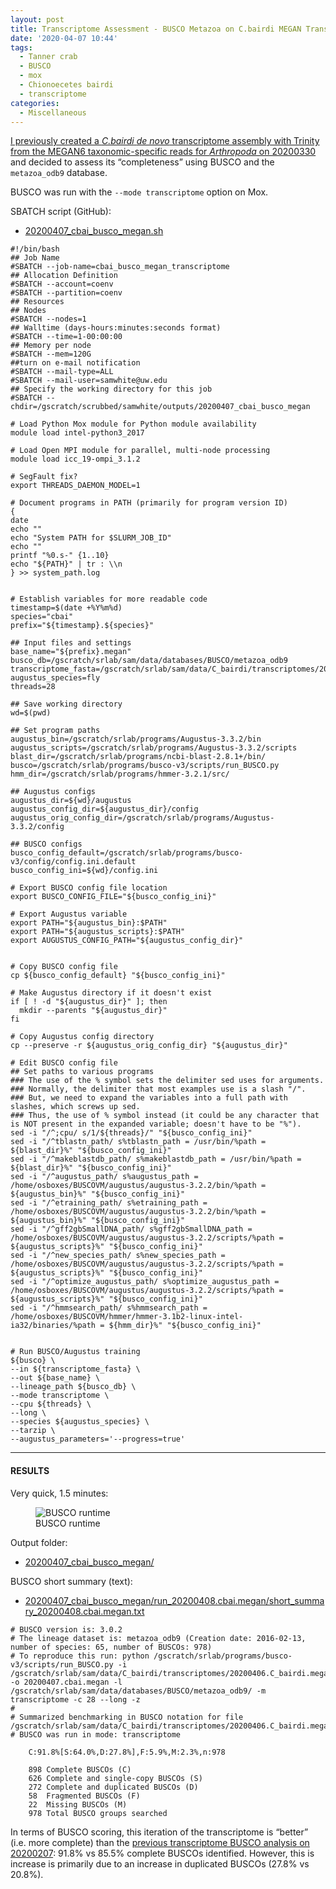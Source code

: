 ```yaml
---
layout: post
title: Transcriptome Assessment - BUSCO Metazoa on C.bairdi MEGAN Transcriptome
date: '2020-04-07 10:44'
tags:
  - Tanner crab
  - BUSCO
  - mox
  - Chionoecetes bairdi
  - transcriptome
categories:
  - Miscellaneous
---
```

[I previously created a _C.bairdi_ _de novo_ transcriptome assembly with Trinity from the MEGAN6 taxonomic-specific reads for _Arthropoda_ on 20200330](https://robertslab.github.io/sams-notebook/2020/03/30/Transcriptome-Assembly-C.bairdi-with-MEGAN6-Taxonomy-specific-Reads-with-Trinity-on-Mox.html) and decided to assess its "completeness" using BUSCO and the `metazoa_odb9` database.

BUSCO was run with the `--mode transcriptome` option on Mox.

SBATCH script (GitHub):

- [20200407_cbai_busco_megan.sh](https://github.com/RobertsLab/sams-notebook/blob/master/sbatch_scripts/20200407_cbai_busco_megan.sh)

```shell
#!/bin/bash
## Job Name
#SBATCH --job-name=cbai_busco_megan_transcriptome
## Allocation Definition
#SBATCH --account=coenv
#SBATCH --partition=coenv
## Resources
## Nodes
#SBATCH --nodes=1
## Walltime (days-hours:minutes:seconds format)
#SBATCH --time=1-00:00:00
## Memory per node
#SBATCH --mem=120G
##turn on e-mail notification
#SBATCH --mail-type=ALL
#SBATCH --mail-user=samwhite@uw.edu
## Specify the working directory for this job
#SBATCH --chdir=/gscratch/scrubbed/samwhite/outputs/20200407_cbai_busco_megan

# Load Python Mox module for Python module availability
module load intel-python3_2017

# Load Open MPI module for parallel, multi-node processing
module load icc_19-ompi_3.1.2

# SegFault fix?
export THREADS_DAEMON_MODEL=1

# Document programs in PATH (primarily for program version ID)
{
date
echo ""
echo "System PATH for $SLURM_JOB_ID"
echo ""
printf "%0.s-" {1..10}
echo "${PATH}" | tr : \\n
} >> system_path.log


# Establish variables for more readable code
timestamp=$(date +%Y%m%d)
species="cbai"
prefix="${timestamp}.${species}"

## Input files and settings
base_name="${prefix}.megan"
busco_db=/gscratch/srlab/sam/data/databases/BUSCO/metazoa_odb9
transcriptome_fasta=/gscratch/srlab/sam/data/C_bairdi/transcriptomes/20200406.C_bairdi.megan.Trinity.fasta
augustus_species=fly
threads=28

## Save working directory
wd=$(pwd)

## Set program paths
augustus_bin=/gscratch/srlab/programs/Augustus-3.3.2/bin
augustus_scripts=/gscratch/srlab/programs/Augustus-3.3.2/scripts
blast_dir=/gscratch/srlab/programs/ncbi-blast-2.8.1+/bin/
busco=/gscratch/srlab/programs/busco-v3/scripts/run_BUSCO.py
hmm_dir=/gscratch/srlab/programs/hmmer-3.2.1/src/

## Augustus configs
augustus_dir=${wd}/augustus
augustus_config_dir=${augustus_dir}/config
augustus_orig_config_dir=/gscratch/srlab/programs/Augustus-3.3.2/config

## BUSCO configs
busco_config_default=/gscratch/srlab/programs/busco-v3/config/config.ini.default
busco_config_ini=${wd}/config.ini

# Export BUSCO config file location
export BUSCO_CONFIG_FILE="${busco_config_ini}"

# Export Augustus variable
export PATH="${augustus_bin}:$PATH"
export PATH="${augustus_scripts}:$PATH"
export AUGUSTUS_CONFIG_PATH="${augustus_config_dir}"


# Copy BUSCO config file
cp ${busco_config_default} "${busco_config_ini}"

# Make Augustus directory if it doesn't exist
if [ ! -d "${augustus_dir}" ]; then
  mkdir --parents "${augustus_dir}"
fi

# Copy Augustus config directory
cp --preserve -r ${augustus_orig_config_dir} "${augustus_dir}"

# Edit BUSCO config file
## Set paths to various programs
### The use of the % symbol sets the delimiter sed uses for arguments.
### Normally, the delimiter that most examples use is a slash "/".
### But, we need to expand the variables into a full path with slashes, which screws up sed.
### Thus, the use of % symbol instead (it could be any character that is NOT present in the expanded variable; doesn't have to be "%").
sed -i "/^;cpu/ s/1/${threads}/" "${busco_config_ini}"
sed -i "/^tblastn_path/ s%tblastn_path = /usr/bin/%path = ${blast_dir}%" "${busco_config_ini}"
sed -i "/^makeblastdb_path/ s%makeblastdb_path = /usr/bin/%path = ${blast_dir}%" "${busco_config_ini}"
sed -i "/^augustus_path/ s%augustus_path = /home/osboxes/BUSCOVM/augustus/augustus-3.2.2/bin/%path = ${augustus_bin}%" "${busco_config_ini}"
sed -i "/^etraining_path/ s%etraining_path = /home/osboxes/BUSCOVM/augustus/augustus-3.2.2/bin/%path = ${augustus_bin}%" "${busco_config_ini}"
sed -i "/^gff2gbSmallDNA_path/ s%gff2gbSmallDNA_path = /home/osboxes/BUSCOVM/augustus/augustus-3.2.2/scripts/%path = ${augustus_scripts}%" "${busco_config_ini}"
sed -i "/^new_species_path/ s%new_species_path = /home/osboxes/BUSCOVM/augustus/augustus-3.2.2/scripts/%path = ${augustus_scripts}%" "${busco_config_ini}"
sed -i "/^optimize_augustus_path/ s%optimize_augustus_path = /home/osboxes/BUSCOVM/augustus/augustus-3.2.2/scripts/%path = ${augustus_scripts}%" "${busco_config_ini}"
sed -i "/^hmmsearch_path/ s%hmmsearch_path = /home/osboxes/BUSCOVM/hmmer/hmmer-3.1b2-linux-intel-ia32/binaries/%path = ${hmm_dir}%" "${busco_config_ini}"


# Run BUSCO/Augustus training
${busco} \
--in ${transcriptome_fasta} \
--out ${base_name} \
--lineage_path ${busco_db} \
--mode transcriptome \
--cpu ${threads} \
--long \
--species ${augustus_species} \
--tarzip \
--augustus_parameters='--progress=true'
```

---

#### RESULTS

Very quick, 1.5 minutes:

![BUSCO runtime](https://github.com/RobertsLab/sams-notebook/blob/master/images/screencaps/20200407_cbai_busco_megan_runtime.png?raw=true)

Output folder:

- [20200407_cbai_busco_megan/](https://gannet.fish.washington.edu/Atumefaciens/20200407_cbai_busco_megan/)


BUSCO short summary (text):

- [20200407_cbai_busco_megan/run_20200408.cbai.megan/short_summary_20200408.cbai.megan.txt](https://gannet.fish.washington.edu/Atumefaciens/20200407_cbai_busco_megan/run_20200408.cbai.megan/short_summary_20200408.cbai.megan.txt)

```
# BUSCO version is: 3.0.2
# The lineage dataset is: metazoa_odb9 (Creation date: 2016-02-13, number of species: 65, number of BUSCOs: 978)
# To reproduce this run: python /gscratch/srlab/programs/busco-v3/scripts/run_BUSCO.py -i /gscratch/srlab/sam/data/C_bairdi/transcriptomes/20200406.C_bairdi.megan.Trinity.fasta -o 20200407.cbai.megan -l /gscratch/srlab/sam/data/databases/BUSCO/metazoa_odb9/ -m transcriptome -c 28 --long -z
#
# Summarized benchmarking in BUSCO notation for file /gscratch/srlab/sam/data/C_bairdi/transcriptomes/20200406.C_bairdi.megan.Trinity.fasta
# BUSCO was run in mode: transcriptome

	C:91.8%[S:64.0%,D:27.8%],F:5.9%,M:2.3%,n:978

	898	Complete BUSCOs (C)
	626	Complete and single-copy BUSCOs (S)
	272	Complete and duplicated BUSCOs (D)
	58	Fragmented BUSCOs (F)
	22	Missing BUSCOs (M)
	978	Total BUSCO groups searched
```

In terms of BUSCO scoring, this iteration of the transcriptome is "better" (i.e. more complete) than the [previous transcriptome BUSCO analysis on 20200207](https://robertslab.github.io/sams-notebook/2020/02/07/Transcriptome-Assessment-BUSCO-Metazoa-on-C.bairdi-MEGAN-Transcriptome.html): 91.8% vs 85.5% complete BUSCOs identified. However, this is increase is primarily due to an increase in duplicated BUSCOs (27.8% vs 20.8%).
